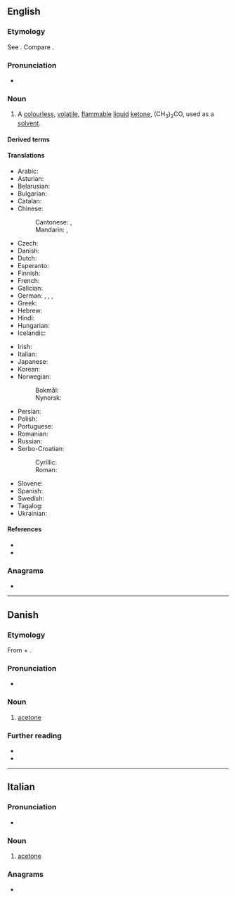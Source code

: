 {{also|acétone}}
==English==

===Etymology===
See {{m|en|acetic}}. Compare {{m|en|ketone}}.

===Pronunciation===
* {{a|US}} {{IPA|en|/ˈæ.sə.toʊn/}}

===Noun===
{{wikipedia}}
{{en-noun|~}}

# {{lb|en|organic compound}} A [[colourless]], [[volatile]], [[flammable]] [[liquid]] [[ketone]], (CH<sub>3</sub>)<sub>2</sub>CO, used as a [[solvent]].
#: {{syn|en|propanone|propan-2-one|dimethyl ketone}}

====Derived terms====
{{col4|en
|acetonic
|acetone peroxide
|monoacetone
|diacetone
|bromoacetone
|chloroacetone
|thioacetone
|succinylacetone
|benzylideneacetone
|hexafluoroacetone
|isopropylacetone
|hexachloroacetone
|acetonaemia
|acetonemia
|acetonuria
|hexabromoacetone
|phenylacetone
|metacetone
|aminoacetone
|vanillylacetone
|triacetone
}}

====Translations====
{{trans-top|the organic compound (CH<sub>3</sub>)<sub>2</sub>CO}}
* Arabic: {{t|ar|أَسِيتُون|m|tr=ʾasitūn}}
* Asturian: {{t|ast|acetona|f}}
* Belarusian: {{t|be|ацэто́н|m}}
* Bulgarian: {{t|bg|ацето́н|m}}
* Catalan: {{t|ca|acetona|f}}
* Chinese:
*: Cantonese: {{t|yue|丙酮|tr=bing2 tung4}}, {{t|yue|醋酮|tr=cou3 tung4}}
*: Mandarin: {{t+|cmn|丙酮|tr=bǐngtóng}}, {{t|cmn|醋酮|tr=cùtóng}}
* Czech: {{t+|cs|aceton|m}}
* Danish: {{t|da|acetone|c}}
* Dutch: {{t+|nl|aceton|m|n}}
* Esperanto: {{t|eo|acetono}}
* Finnish: {{t+|fi|asetoni}}
* French: {{t+|fr|acétone|f}}
* Galician: {{t|gl|acetona|f}}
* German: {{t+|de|Aceton|n}}, {{t+|de|Azeton|n}}, {{t+|de|Propanon|n}}, {{t+|de|Dimethylketon|n}}
* Greek: {{t+|el|ασετόν|n}}
* Hebrew: {{t+|he|אצטון|m|tr=atsetón}}
* Hindi: {{t+|hi|शुक्ता|?}}
* Hungarian: {{t+|hu|aceton}}
* Icelandic: {{t|is|asetón|n}}
{{trans-mid}}
* Irish: {{t|ga|aicéatón|m}}
* Italian: {{t+|it|acetone|m}}
* Japanese: {{t|ja|アセトン|tr=aseton}}
* Korean: {{t+|ko|아세톤}}
* Norwegian:
*: Bokmål: {{t+|nb|aceton|n}}
*: Nynorsk: {{t|nn|aceton|n}}
* Persian: {{t+|fa|استون|tr=asetōn}}
* Polish: {{t+|pl|aceton|m}}
* Portuguese: {{t+|pt|acetona|f}}
* Romanian: {{t+|ro|acetonă|f}}
* Russian: {{t+|ru|ацето́н|m}}
* Serbo-Croatian:
*: Cyrillic: {{t|sh|ацѐто̄н|m}}
*: Roman: {{t+|sh|acètōn|m}}
* Slovene: {{t+|sl|acetón|m}}
* Spanish: {{t+|es|acetona|f}}
* Swedish: {{t+|sv|aceton|c|n}}
* Tagalog: {{t|tl|asetona}}
* Ukrainian: {{t+|uk|ацето́н|m}}
{{trans-bottom}}

====References====
* {{pedialite}}
* {{R:Lexico}}

===Anagrams===
* {{anagrams|en|a=aceenot|enoteca}}

----

==Danish==

===Etymology===
From {{der|da|la|acētum|t=vinegar}} + {{af|da|-one}}.

===Pronunciation===
* {{IPA|da|/asətoːnə/|[asəˈtˢoːnə]}}

===Noun===
{{da-noun|n|-}}

# [[#English|acetone]] {{gloss|the organic compound (CH₃)₂CO}}

===Further reading===
* {{pedialite|lang=da}}
* {{R:DDO}}

----

==Italian==

===Pronunciation===
*{{it-IPA|acetóne}}

===Noun===
{{it-noun|m}}

# {{lb|it|organic compound}} [[#English|acetone]]

===Anagrams===
* {{anagrams|it|a=aceenot|enoteca}}